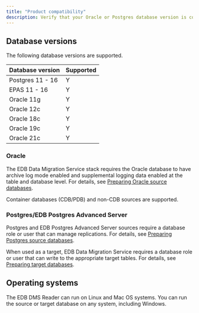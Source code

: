```yaml
---
title: "Product compatibility"
description: Verify that your Oracle or Postgres database version is compatible with EDB Data Migration Service.
---
```


<div id="supported_versions" class="registered_link"></div>

## Database versions

The following database versions are supported.

| Database version | Supported |
|------------------|-----------|
| Postgres 11 - 16 | Y         |
| EPAS 11 - 16     | Y         |
| Oracle 11g       | Y         |
| Oracle 12c       | Y         |
| Oracle 18c       | Y         |
| Oracle 19c       | Y         |
| Oracle 21c       | Y         |

### Oracle

The EDB Data Migration Service stack requires the Oracle database to have archive log mode enabled and supplemental logging data enabled at the table and database level. For details, see [Preparing Oracle source databases](./getting_started/preparing_db/preparing_oracle_source_databases.mdx).

Container databases (CDB/PDB) and non-CDB sources are supported.

### Postgres/EDB Postgres Advanced Server

Postgres and EDB Postgres Advanced Server sources require a database role or user that can manage replications. For details, see [Preparing Postgres source databases](./getting_started/preparing_db/preparing_postgres_source_databases.mdx).

When used as a target, EDB Data Migration Service requires a database role or user that can write to the appropriate target tables. For details, see [Preparing target databases](../ba_preview/getting_started/preparing_db.mdx).

## Operating systems

The EDB DMS Reader can run on Linux and Mac OS systems. You can run the source or target database on any system, including Windows.
